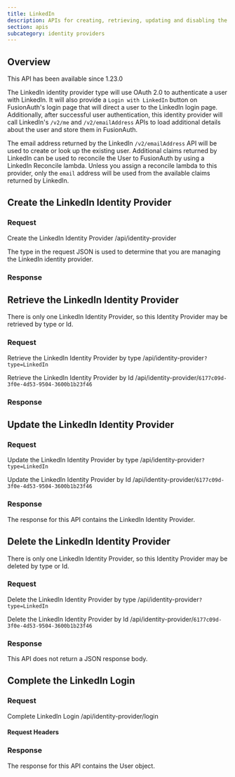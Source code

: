 ```yaml
---
title: LinkedIn
description: APIs for creating, retrieving, updating and disabling the LinkedIn identity provider
section: apis
subcategory: identity providers
---
```



## Overview

<Aside type="version">
This API has been available since 1.23.0
</Aside>

The LinkedIn identity provider type will use OAuth 2.0 to authenticate a user with LinkedIn. It will also provide a `Login with LinkedIn` button on FusionAuth's login page that will direct a user to the LinkedIn login page. Additionally, after successful user authentication, this identity provider will call LinkedIn's `/v2/me` and `/v2/emailAddress` APIs to load additional details about the user and store them in FusionAuth.

The email address returned by the LinkedIn `/v2/emailAddress` API will be used to create or look up the existing user. Additional claims returned by LinkedIn can be used to reconcile the User to FusionAuth by using a LinkedIn Reconcile lambda. Unless you assign a reconcile lambda to this provider, only the `email` address will be used from the available claims returned by LinkedIn.

<TokenStorageNote idp_long_lived_token_type="access_token"
                  idp_display_name={idp_display_name}
                  idp_linking_strategy={idp_linking_strategy}
                  token_name="access_token"
                  return_text="login endpoint" />


## Create the LinkedIn Identity Provider

### Request

<APIAuthentication icon="lock">Create the LinkedIn Identity Provider</APIAuthentication>
<APIURI method="POST">/api/identity-provider</APIURI>

The <InlineField>type</InlineField> in the request JSON is used to determine that you are managing the LinkedIn identity provider.

<LinkedinRequestBody idp_display_name={idp_display_name}
                     idp_linking_strategy={idp_linking_strategy}
                     idp_since={idp_since}/>

### Response

<StandardPostResponseCodes never_search_error />

<LinkedinResponseBody idp_display_name={idp_display_name}
                      idp_linking_strategy={idp_linking_strategy}
                      idp_since={idp_since}/>

## Retrieve the LinkedIn Identity Provider

There is only one LinkedIn Identity Provider, so this Identity Provider may be retrieved by type or Id.

### Request

<APIAuthentication icon="lock">Retrieve the LinkedIn Identity Provider by type</APIAuthentication>
<APIURI method="GET">/api/identity-provider`?type=LinkedIn`</APIURI>

<APIAuthentication icon="lock">Retrieve the LinkedIn Identity Provider by Id</APIAuthentication>
<APIURI method="GET">/api/identity-provider/`6177c09d-3f0e-4d53-9504-3600b1b23f46`</APIURI>

### Response

<StandardGetResponseCodes never_search_error />


<LinkedinResponseBody idp_display_name={idp_display_name}
                      idp_linking_strategy={idp_linking_strategy}
                      idp_since={idp_since}/>

## Update the LinkedIn Identity Provider

<GenericUpdateExplanationFragment extra_id_verbiage="There is only one LinkedIn Identity Provider, so this Identity Provider may be updated by type or Id." capitalized_object_name="LinkedIn Identity Provider" />

### Request

<APIAuthentication icon="lock">Update the LinkedIn Identity Provider by type</APIAuthentication>
<APIURI method="PUT">/api/identity-provider`?type=LinkedIn`</APIURI>

<PatchSupport api_endpoint="/api/identity-provider`?type=LinkedIn`" />

<APIAuthentication icon="lock">Update the LinkedIn Identity Provider by Id</APIAuthentication>
<APIURI method="PUT">/api/identity-provider/`6177c09d-3f0e-4d53-9504-3600b1b23f46`</APIURI>

<PatchSupport api_endpoint="/api/identity-provider/`6177c09d-3f0e-4d53-9504-3600b1b23f46`" />

<LinkedinRequestBody idp_display_name={idp_display_name}
                     idp_linking_strategy={idp_linking_strategy}
                     idp_since={idp_since} />


### Response

The response for this API contains the LinkedIn Identity Provider.

<StandardPutResponseCodes never_search_error />

<LinkedinResponseBody idp_display_name={idp_display_name}
                      idp_linking_strategy={idp_linking_strategy}
                      idp_since={idp_since}/>

## Delete the LinkedIn Identity Provider

There is only one LinkedIn Identity Provider, so this Identity Provider may be deleted by type or Id.

### Request

<APIAuthentication icon="lock">Delete the LinkedIn Identity Provider by type</APIAuthentication>
<APIURI method="DELETE">/api/identity-provider`?type=LinkedIn`</APIURI>

<APIAuthentication icon="lock">Delete the LinkedIn Identity Provider by Id</APIAuthentication>
<APIURI method="DELETE">/api/identity-provider/`6177c09d-3f0e-4d53-9504-3600b1b23f46`</APIURI>

### Response

This API does not return a JSON response body.

<StandardDeleteResponseCodes never_search_error />


## Complete the LinkedIn Login

<CompleteLoginText idp_display_name={idp_display_name} token_text_with_article="an id token" token_text="id token" />

### Request

<APIAuthentication icon="unlock">Complete LinkedIn Login</APIAuthentication>
<APIURI method="POST">/api/identity-provider/login</APIURI>

#### Request Headers

<APIBlock>
  <XForwardedForHeader />
  <XFusionauthTenantIdHeaderScopedOperationRowOnly />
</APIBlock>

<IdentityProviderLoginRequestBody idp_display_name={idp_display_name}
                                  idp_linking_strategy={idp_linking_strategy}
                                  idp_since={idp_since} />

### Response

The response for this API contains the User object.

<IdentityProviderLoginResponseBody idp_display_name={idp_display_name}
                                   idp_linking_strategy={idp_linking_strategy}
                                   idp_since={idp_since}/>
